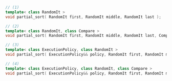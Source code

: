 ```cpp
// (1)
template< class RandomIt >
void partial_sort( RandomIt first, RandomIt middle, RandomIt last );

// (2)
template< class RandomIt, class Compare >
void partial_sort( RandomIt first, RandomIt middle, RandomIt last, Compare comp );

// (3)
template< class ExecutionPolicy, class RandomIt >
void partial_sort( ExecutionPolicy&& policy, RandomIt first, RandomIt middle, RandomIt last );

// (4)
template< class ExecutionPolicy, class RandomIt, class Compare >
void partial_sort( ExecutionPolicy&& policy, RandomIt first, RandomIt middle, RandomIt last, Compare comp );
```
